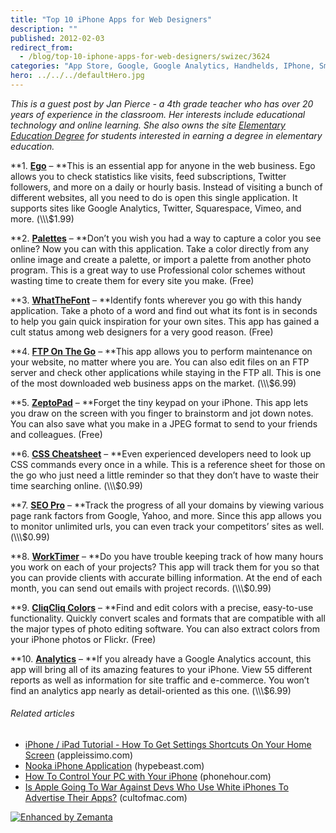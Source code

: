 ```yaml
---
title: "Top 10 iPhone Apps for Web Designers"
description: ""
published: 2012-02-03
redirect_from:
  - /blog/top-10-iphone-apps-for-web-designers/swizec/3624
categories: "App Store, Google, Google Analytics, Handhelds, IPhone, Smartphones, Uncategorized"
hero: ../../../defaultHero.jpg
---
```


_This is a guest post by Jan Pierce - a 4th grade teacher who has over 20 years of experience in the classroom. Her interests include educational technology and online learning. She also owns the site [Elementary Education Degree](http://www.elementaryeducationdegree.com) for students interested in earning a degree in elementary education._

**1. **[**Ego**](http://itunes.apple.com/us/app/ego/id306785502?mt=8)** – **This is an essential app for anyone in the web business. Ego allows you to check statistics like visits, feed subscriptions, Twitter followers, and more on a daily or hourly basis. Instead of visiting a bunch of different websites, all you need to do is open this single application. It supports sites like Google Analytics, Twitter, Squarespace, Vimeo, and more. (\\\\\\\$1.99)

**2. **[**Palettes**](http://itunes.apple.com/us/app/palettes/id297157708?mt=8)** – **Don’t you wish you had a way to capture a color you see online? Now you can with this application. Take a color directly from any online image and create a palette, or import a palette from another photo program. This is a great way to use Professional color schemes without wasting time to create them for every site you make. (Free)

**3. **[**WhatTheFont**](http://itunes.apple.com/us/app/whatthefont/id304304134?mt=8)** – **Identify fonts wherever you go with this handy application. Take a photo of a word and find out what its font is in seconds to help you gain quick inspiration for your own sites. This app has gained a cult status among web designers for a very good reason. (Free)

**4. **[**FTP On The Go**](http://itunes.apple.com/us/app/ftp-on-the-go/id286479936?mt=8)** – **This app allows you to perform maintenance on your website, no matter where you are. You can also edit files on an FTP server and check other applications while staying in the FTP all. This is one of the most downloaded web business apps on the market. (\\\\\\\$6.99)

**5. **[**ZeptoPad**](http://itunes.apple.com/us/app/zeptopad-free-brainstorming/id299173403?mt=8)** – **Forget the tiny keypad on your iPhone. This app lets you draw on the screen with you finger to brainstorm and jot down notes. You can also save what you make in a JPEG format to send to your friends and colleagues. (Free)

**6. **[**CSS Cheatsheet**](http://itunes.apple.com/us/app/css-cheat-sheet/id301093674?mt=8)** – **Even experienced developers need to look up CSS commands every once in a while. This is a reference sheet for those on the go who just need a little reminder so that they don’t have to waste their time searching online. (\\\\\\\$0.99)

**7. **[**SEO Pro**](http://itunes.apple.com/us/app/seo-pro/id377980606?mt=8)** – **Track the progress of all your domains by viewing various page rank factors from Google, Yahoo, and more. Since this app allows you to monitor unlimited urls, you can even track your competitors’ sites as well. (\\\\\\\$0.99)

**8. **[**WorkTimer**](http://itunes.apple.com/us/app/worktimer/id293280857?mt=8)** – **Do you have trouble keeping track of how many hours you work on each of your projects? This app will track them for you so that you can provide clients with accurate billing information. At the end of each month, you can send out emails with project records. (\\\\\\\$0.99)

**9. **[**CliqCliq Colors**](http://itunes.apple.com/us/app/cliqcliq-colors/id291725775?mt=8)** – **Find and edit colors with a precise, easy-to-use functionality. Quickly convert scales and formats that are compatible with all the major types of photo editing software. You can also extract colors from your iPhone photos or Flickr. (Free)

**10. **[**Analytics**](http://itunes.apple.com/us/app/analytics-app/id303689911?mt=8)** – **If you already have a Google Analytics account, this app will bring all of its amazing features to your iPhone. View 55 different reports as well as information for site traffic and e-commerce. You won’t find an analytics app nearly as detail-oriented as this one. (\\\\\\\$6.99)

###### Related articles

- [iPhone / iPad Tutorial - How To Get Settings Shortcuts On Your Home Screen](http://appleissimo.com/2012/01/25/iphone-ipad-tutorial-how-to-get-settings-shortcuts-on-your-home-screen/) (appleissimo.com)
- [Nooka iPhone Application](http://hypebeast.com/2012/02/nooka-iphone-application/) (hypebeast.com)
- [How To Control Your PC with Your iPhone](http://www.phonehour.com/how-to/how-to-control-your-pc-with-your-iphone/) (phonehour.com)
- [Is Apple Going To War Against Devs Who Use White iPhones To Advertise Their Apps?](http://www.cultofmac.com/144193/apple-going-to-war-against-devs-who-use-white-iphones-to-advertise-apps/) (cultofmac.com)

[![Enhanced by Zemanta](https://img.zemanta.com/zemified_e.png?x-id=add1a9cb-5491-48a5-8f9e-0974c3696f29)](http://www.zemanta.com/ "Enhanced by Zemanta")
